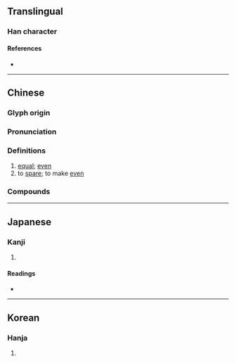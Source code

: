 {{also|匀}}
{{character info}}
==Translingual==

===Han character===
{{Han char|rn=20|rad=勹|as=02|sn=4|four=27120|canj=PIM|ids=⿹勹二(GHTJ),⿹勹𠄠(K)}}

====References====
* {{Han ref|kx=0150.200|dkj=02496|dj=0339.090|hdz=10255.010|uh=52FB|ud=21243|bh=A4C3|bd=42179}}

----

==Chinese==
{{zh-forms|s=匀}}

===Glyph origin===
{{Han etym}}

===Pronunciation===
{{zh-pron
|m=yún
|c=wan4
|h=pfs=
|md=
|mn=ûn
|w=
|mc=y
|oc=y
|cat=
}}

===Definitions===
{{zh-hanzi}}

# [[equal]]; [[even]]
# to [[spare]]; to make [[even]]
#: {{zh-x|勻 出 時間|to '''spare''' time}}

===Compounds===
{{zh-der|不勻|勻兌|勻面|均勻|勻停|勻溜|勻稱|不調勻|停勻|勻臉|勻整|勻淨|勻實|勻出|拌勻|晝夜停勻|肥勻明秀|調勻|細勻}}

----

==Japanese==

===Kanji===
{{ja-kanji|grade=|rs=勹02}}

# {{rfdef|ja|sort=勹02}}

====Readings====
* {{ja-readings|on=[[いん]] (in)|kun=[[すくない]] (sukunai), [[ひとしい]] (hitoshii)}}

----

==Korean==

===Hanja===
{{ko-hanja|hangeul=[[균]], [[윤]]|rv=gyun, yun|mr=kyun, yun}}

# {{rfdef|ko|sort=勹02}}